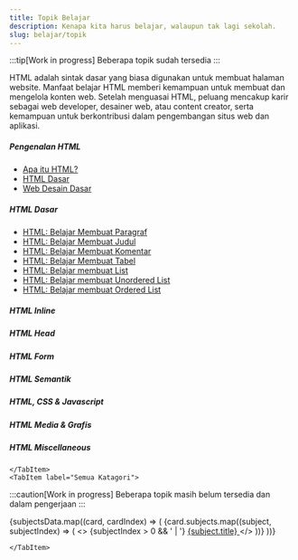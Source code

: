 ```yaml
---
title: Topik Belajar
description: Kenapa kita harus belajar, walaupun tak lagi sekolah.
slug: belajar/topik
---
```




<Tabs>
	<TabItem label="Topik">
:::tip[Work in progress]
Beberapa topik sudah tersedia
:::

 <Card  title="Belajar HTML">

 HTML adalah sintak dasar yang biasa digunakan untuk membuat halaman website. Manfaat belajar HTML memberi kemampuan untuk membuat dan mengelola konten web. Setelah menguasai HTML, peluang mencakup karir sebagai web developer, desainer web, atau content creator, serta kemampuan untuk berkontribusi dalam pengembangan situs web dan aplikasi.
 
 ##### Pengenalan HTML 
 - [Apa itu HTML?](#)
 - [HTML Dasar](#)
 - [Web Desain Dasar](#)

 ##### HTML Dasar
 - [HTML: Belajar Membuat Paragraf](#)
 - [HTML: Belajar Membuat Judul](#)
 - [HTML: Belajar Membuat Komentar](#)
 - [HTML: Belajar Membuat Tabel](#)
 - [HTML: Belajar membuat List](#)
 - [HTML: Belajar membuat Unordered List](#)
 - [HTML: Belajar membuat Ordered List](#)

 ##### HTML Inline
 ##### HTML Head
 ##### HTML Form 
 ##### HTML Semantik
 ##### HTML, CSS & Javascript
 ##### HTML Media & Grafis 
 ##### HTML Miscellaneous
 
 </Card>

	</TabItem>
	<TabItem label="Semua Katagori">
	
:::caution[Work in progress]
Beberapa topik masih belum tersedia dan dalam pengerjaan
:::

{subjectsData.map((card, cardIndex) => (
  <Card key={cardIndex} title={card.title}>
    {card.subjects.map((subject, subjectIndex) => (
      <>
        {subjectIndex > 0 && ' | '}
        <a key={subjectIndex} href={subject.link}>
          {subject.title}
        </a>
      </>
    ))}
  </Card>
))}



	</TabItem>
</Tabs>

